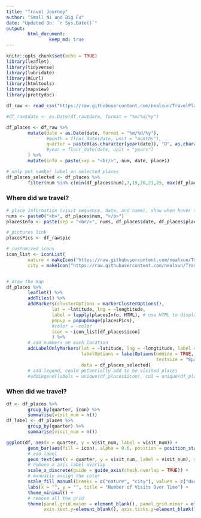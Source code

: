 ```yaml
---
title: "Travel Journey"
author: "Small Ni and Big Fu"
date: "Updated On: `r Sys.Date()`"
output: 
        html_document:
                keep_md: true
---
```


```r
knitr::opts_chunk$set(echo = TRUE)
library(leaflet)
library(tidyverse)
library(lubridate)
library(RCurl)
library(htmltools)
library(mapview)
library(prettydoc)
```




```r
df_raw <- read_csv("https://raw.githubusercontent.com/nealxun/TravelPlaces/master/travel_places.csv")

#df_raw$date <- as.Date(df_raw$date, format = "%m/%d/%y")

df_places <- df_raw %>%
        mutate(date = as.Date(date, format = "%m/%d/%y"),
               #month = floor_date(date, unit = "months"),
               quarter = paste0(as.character(year(date)), "Q", as.character(quarter(date)))
               #year = floor_date(date, unit = "years")
        ) %>% 
        mutate(info = paste(sep = "<br/>", num, date, place))

# only put number label on selected places
df_places_selected <- df_places %>% 
        filter(num %in% c(min(df_places$num),7,19,20,21,25, max(df_places$num)))

```



### Where did we travel?

```r
# place information (visit sequence, date, and name), show when hover the mice
nums <- paste0("<b>", df_places$num, "</b>")
placesInfo <- paste(sep = "<br/>", nums, df_places$date, df_places$place)

# pictures link
placesPics <- df_raw$pic

# customized icons
icon_list <- iconList(
        nature = makeIcon("https://raw.githubusercontent.com/nealxun/TravelPlaces/master/national-park-map-icons.png", iconWidth = 24, iconHeight = 30),
        city = makeIcon("https://raw.githubusercontent.com/nealxun/TravelPlaces/master/city_icon.png", iconWidth = 24, iconHeight = 30))


# draw the map
df_places %>% 
        leaflet() %>%
        addTiles() %>%
        addMarkers(clusterOptions = markerClusterOptions(),
                 lat = ~latitude, lng = ~longtitude,
                 label = lapply(placesInfo, HTML), # use HTML to display multiple lines
                 popup = popupImage(placesPics),
                 #color = ~color
                 icon = ~icon_list[df_places$icon]
                 ) %>% 
        # add numbers on each location
        addLabelOnlyMarkers(lat = ~latitude, lng = ~longtitude, label = ~as.character(num),
                            labelOptions = labelOptions(noHide = TRUE, textOnly = FALSE,
                                                        textsize = "8px", opacity = 0.8),
                            data = df_places_selected)
        # add legend, could potentially add to be visited places
        #addLegend(labels = unique(df_places$icon), col = unique(df_places$color))

```


### When did we travel?

```r
df <- df_places %>% 
        group_by(quarter, icon) %>% 
        summarise(visit_num = n())
df_label <- df_places %>% 
        group_by(quarter) %>% 
        summarise(visit_num = n())

ggplot(df, aes(x = quarter, y = visit_num, label = visit_num)) +
        geom_bar(aes(fill = icon), alpha = 0.6, position = position_stack(reverse = TRUE), stat = "identity") +
        # add label
        geom_text(aes(x = quarter, y = visit_num, label = visit_num), size = 4, position = position_stack(vjust = 1), data = df_label) + 
        # remove x axis label overlap
        scale_x_discrete(guide = guide_axis(check.overlap = TRUE)) +
        # manually assign the color
        scale_fill_manual(breaks = c("nature", "city"), values = c("darkgreen", "steelblue"), name = "Category") +
        labs(x = "", y = "", title = "Number of Visits Over Time") +
        theme_minimal() +
        # remove all the grid
        theme(panel.grid.major = element_blank(), panel.grid.minor = element_blank(), 
              axis.text.y=element_blank(), axis.ticks.y=element_blank())


```

